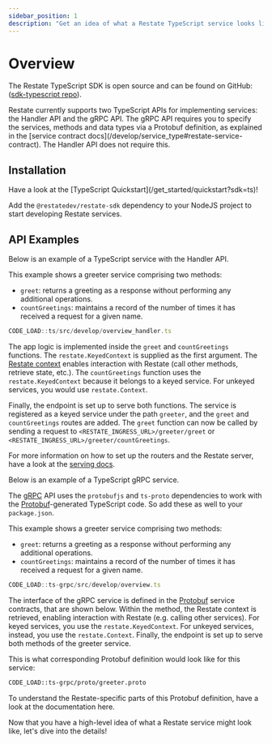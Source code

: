 ```yaml
---
sidebar_position: 1
description: "Get an idea of what a Restate TypeScript service looks like."
---
```



# Overview

The Restate TypeScript SDK is open source and can be found on GitHub: ([sdk-typescript repo](https://github.com/restatedev/sdk-typescript)).

<Admonition type="info" title="TS Handler API vs. gRPC API">
Restate currently supports two TypeScript APIs for implementing services: the Handler API and the gRPC API.
The gRPC API requires you to specify the services, methods and data types via a Protobuf definition, as explained in the [service contract docs](/develop/service_type#restate-service-contract).
The Handler API does not require this.
</Admonition>

## Installation

<Admonition type="tip">
Have a look at the [TypeScript Quickstart](/get_started/quickstart?sdk=ts)!
</Admonition>

Add the `@restatedev/restate-sdk` dependency to your NodeJS project to start developing Restate services.

## API Examples

<Tabs groupId="sdk" queryString>
<TabItem value="ts" label="TypeScript" default>

Below is an example of a TypeScript service with the Handler API.

This example shows a greeter service comprising two methods:
- `greet`: returns a greeting as a response without performing any additional operations.
- `countGreetings`: maintains a record of the number of times it has received a request for a given name.

```typescript
CODE_LOAD::ts/src/develop/overview_handler.ts
```

The app logic is implemented inside the `greet` and `countGreetings` functions.
The `restate.KeyedContext` is supplied as the first argument.
The [Restate context](/develop/ts/restate-context) enables interaction with Restate (call other methods, retrieve state, etc.).
The `countGreetings` function uses the `restate.KeyedContext` because it belongs to a keyed service.
For unkeyed services, you would use `restate.Context`.

Finally, the endpoint is set up to serve both functions.
The service is registered as a keyed service under the path `greeter`, and the `greet` and `countGreetings` routes are added.
The `greet` function can now be called by sending a request to `<RESTATE_INGRESS_URL>/greeter/greet` or `<RESTATE_INGRESS_URL>/greeter/countGreetings`.

For more information on how to set up the routers and the Restate server, have a look at the [serving docs](/develop/ts/serving).

</TabItem>
<TabItem value="ts-grpc" label="TypeScript-gRPC">

Below is an example of a TypeScript gRPC service.

The [gRPC](https://grpc.io/) API uses the `protobufjs` and `ts-proto` dependencies to work with the [Protobuf](https://protobuf.dev/)-generated TypeScript code. So add these as well to your `package.json`.

This example shows a greeter service comprising two methods:
- `greet`: returns a greeting as a response without performing any additional operations.
- `countGreetings`: maintains a record of the number of times it has received a request for a given name.

```typescript
CODE_LOAD::ts-grpc/src/develop/overview.ts
```

The interface of the gRPC service is defined in the [Protobuf](https://protobuf.dev/) service contracts, that are shown below.
Within the method, the Restate context is retrieved, enabling interaction with Restate (e.g. calling other services).
For keyed services, you use the `restate.KeyedContext`. For unkeyed services, instead, you use the `restate.Context`.
Finally, the endpoint is set up to serve both methods of the greeter service.

This is what corresponding Protobuf definition would look like for this service:

```protobuf
CODE_LOAD::ts-grpc/proto/greeter.proto
```

To understand the Restate-specific parts of this Protobuf definition, have a look at the documentation here.

</TabItem>
</Tabs>

Now that you have a high-level idea of what a Restate service might look like, let's dive into the details!
